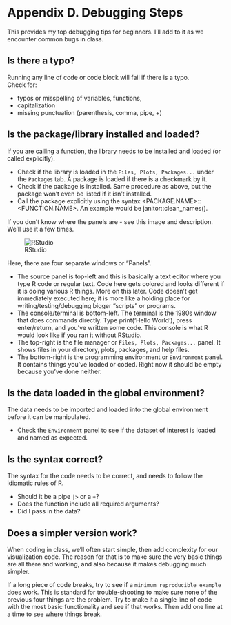 # Appendix D. Debugging Steps {#sec-appendix-debugging}

::: callout-tip
This provides my top debugging tips for beginners. I'll add to it as we encounter common bugs in class.
:::

## Is there a typo?

Running any line of code or code block will fail if there is a typo.\
Check for:

-   typos or misspelling of variables, functions,
-   capitalization
-   missing punctuation (parenthesis, comma, pipe, +)

## Is the package/library installed and loaded?

If you are calling a function, the library needs to be installed and loaded (or called explicitly).

-   Check if the library is loaded in the `Files, Plots, Packages...` under the `Packages` tab. A package is loaded if there is a checkmark by it.
-   Check if the package is installed. Same procedure as above, but the package won't even be listed if it isn't installed.
-   Call the package explicitly using the syntax \<PACKAGE.NAME\>::\<FUNCTION.NAME\>. An example would be janitor::clean_names().

If you don't know where the panels are - see this image and description. We'll use it a few times.

![RStudio](images/RStudio.png){#fig-RStudio}

Here, there are four separate windows or "Panels".

-   The source panel is top-left and this is basically a text editor where you type R code or regular text. Code here gets colored and looks different if it is doing various R things. More on this later. Code doesn't get immediately executed here; it is more like a holding place for writing/testing/debugging bigger "scripts" or programs.
-   The console/terminal is bottom-left. The terminal is the 1980s window that does commands directly. Type print('Hello World'), press enter/return, and you've written some code. This console is what R would look like if you ran it without RStudio.
-   The top-right is the file manager or `Files, Plots, Packages...` panel. It shows files in your directory, plots, packages, and help files.
-   The bottom-right is the programming environment or `Environment` panel. It contains things you've loaded or coded. Right now it should be empty because you've done neither.

## Is the data loaded in the global environment?

The data needs to be imported and loaded into the global environment before it can be manipulated.

-   Check the `Environment` panel to see if the dataset of interest is loaded and named as expected.

## Is the syntax correct?

The syntax for the code needs to be correct, and needs to follow the idiomatic rules of R.

-   Should it be a pipe `|>` or a `+`?
-   Does the function include all required arguments?
-   Did I pass in the data?

## Does a simpler version work?

When coding in class, we'll often start simple, then add complexity for our visualization code. The reason for that is to make sure the very basic things are all there and working, and also because it makes debugging much simpler.

If a long piece of code breaks, try to see if a `minimum reproducible example` does work. This is standard for trouble-shooting to make sure none of the previous four things are the problem. Try to make it a single line of code with the most basic functionality and see if that works. Then add one line at a time to see where things break.
